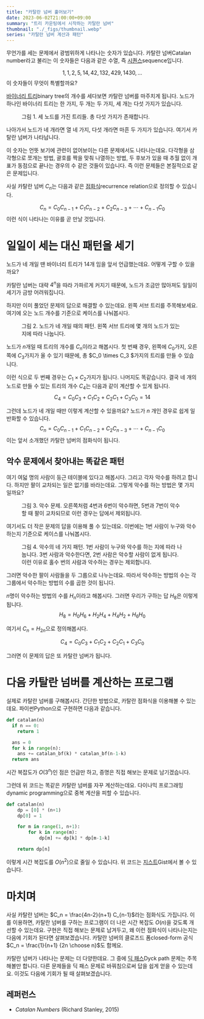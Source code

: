 ```yaml
---
title: "카탈란 넘버 훑어보기"
date: 2023-06-02T21:00:00+09:00
summary: "트리 카운팅에서 시작하는 카탈란 넘버"
thumbnail: "./_figs/thumbnail.webp"
series: "카탈란 넘버 계산과 패턴"
---
```




무언가를 세는 문제에서 광범위하게 나타나는 숫자가 있습니다.
카탈란 넘버<L>Catalan number</L>라고 불리는 이 숫자들은 다음과 같은 수열, 즉 [시퀀스][wp-seq]<L>sequence</L>입니다.

[wp-seq]: https://ko.wikipedia.org/wiki/%EC%88%98%EC%97%B4
$$
1, 1, 2, 5, 14, 42, 132, 429, 1430, \dots
$$
이 숫자들이 무엇이 특별할까요?

[바이너리 트리][wiki-bin-tree]<L>binary tree</L>의 개수를 세다보면 카탈란 넘버를 마주치게 됩니다.
노드가 하나인 바이너리 트리는 한 가지, 두 개는 두 가지, 세 개는 다섯 가지가 있습니다.

[wiki-bin-tree]: https://ko.wikipedia.org/wiki/%EC%9D%B4%EC%A7%84_%ED%8A%B8%EB%A6%AC

<Figure src={fig1} alt="Five kinds of binary trees with three nodes">
  <FigureCaption slot="caption">그림 1. 세 노드를 가진 트리들. 총 다섯 가지가 존재합니다.</FigureCaption>
</Figure>

나아가서 노드가 네 개라면 열 네 가지, 다섯 개라면 마흔 두 가지가 있습니다.
여기서 카탈란 넘버가 나타납니다.

이 숫자는 언뜻 보기에 관련이 없어보이는 다른 문제에서도 나타나는데요.
다각형을 삼각형으로 쪼개는 방법, 괄호를 짝을 맞춰 나열하는 방법, 두 후보가 있을 때 추월 없이 개표가 동점으로 끝나는 경우의 수 같은 것들이 있습니다.
즉 이런 문제들은 본질적으로 같은 문제입니다.

사실 카탈란 넘버 $C_n$는 다음과 같은 [점화식][wiki-recur-rel]<L>recurrence relation</L>으로 정의할 수 있습니다.

[wiki-recur-rel]: https://ko.wikipedia.org/wiki/%EC%A0%90%ED%99%94%EC%8B%9D
$$
C_n = C_0 C_{n-1} + C_1 C_{n-2} + C_2 C_{n-3} + \cdots + C_{n-1} C_0
$$
이런 식이 나타나는 이유를 곧 만날 것입니다.


# 일일이 세는 대신 패턴을 세기

노드가 네 개일 땐 바이너리 트리가 14개 임을 앞서 언급했는데요.
어떻게 구할 수 있을까요?

카탈란 넘버는 대략 $4^n$을 따라 가파르게 커지기 때문에, 노드가 조금만 많아져도 일일이 세기가 금방 어려워집니다.

하지만 이미 풀었던 문제의 답으로 해결할 수 있는데요.
왼쪽 서브 트리를 주목해보세요.
여기에 오는 노드 개수를 기준으로 케이스를 나눠봅시다.

<Figure src={fig2} alt="Four cases of binary tress with four nodes">
  <FigureCaption slot="caption">그림 2. 노드가 네 개일 때의 패턴. 왼쪽 서브 트리에 몇 개의 노드가 있는 지에 따라 나눕니다.</FigureCaption>
</Figure>

노드가 $n$개일 때 트리의 개수를 $C_n$이라고 해봅시다.
첫 번째 경우, 왼쪽에 $C_0$가지, 오른쪽에 $C_3$가지가 올 수 있기 때문에, 총 $C_0 \times C_3 $가지의 트리를 만들 수 있습니다.

이런 식으로 두 번째 경우는 $C_1 \times C_2$가지가 됩니다.
나머지도 똑같습니다.
결국 네 개의 노드로 만들 수 있는 트리의 개수 $C_4$는 다음과 같이 계산할 수 있게 됩니다.
$$
C_4 = C_0 C_3 + C_1 C_2 + C_2 C_1 + C_3 C_0 = 14
$$

그런데 노드가 네 개일 때만 이렇게 계산할 수 있을까요?
노드가 $n$ 개인 경우로 쉽게 일반화할 수 있습니다.
$$
C_n = C_0 C_{n-1} + C_1 C_{n-2} + C_2 C_{n-3} + \cdots + C_{n-1} C_0
$$
이는 앞서 소개했던 카탈란 넘버의 점화식이 됩니다.


## 악수 문제에서 찾아내는 똑같은 패턴

여기 여덟 명의 사람이 둥근 테이블에 있다고 해봅시다.
그리고 각자 악수를 하려고 합니다.
하지만 팔이 교차되는 일은 없기를 바라는데요.
그렇게 악수를 하는 방법은 몇 가지일까요?

<Figure src={fig3} alt="Successful and failed case of handshaking">
  <FigureCaption slot="caption">그림 3. 악수 문제. 오른쪽처럼 4번과 6번이 악수하면, 5번과 7번이 악수할 때 팔이 교차되므로 이런 경우는 답에서 제외됩니다.</FigureCaption>
</Figure>

여기서도 더 작은 문제의 답을 이용해 풀 수 있는데요.
이번에는 1번 사람이 누구와 악수하는지 기준으로 케이스를 나눠봅시다.

<Figure src={fig4} alt="Handshaking diagram">
  <FigureCaption slot="caption">그림 4. 악수의 네 가지 패턴. 1번 사람이 누구와 악수를 하는 지에 따라 나눕니다. 3번 사람과 악수한다면, 2번 사람은 악수할 사람이 없게 됩니다. 이런 이유로 홀수 번의 사람과 악수하는 경우는 제외합니다.</FigureCaption>
</Figure>

그러면 악수한 팔이 사람들을 두 그룹으로 나누는데요.
따라서 악수하는 방법의 수는 각 그룹에서 악수하는 방법의 수를 곱한 것이 됩니다.

$n$명이 악수하는 방법의 수를 $H_n$이라고 해봅시다.
그러면 우리가 구하는 답 $H_8$은 이렇게 됩니다.
$$
H_8 = H_0 H_6 + H_2 H_4 + H_4 H_2 + H_6 H_0
$$

여기서 $C_n = H_{2n}$으로 정의해봅시다.

$$
C_4 = C_0 C_3 + C_1 C_2 + C_2 C_1 + C_3 C_0
$$

그러면 이 문제의 답은 또 카탈란 넘버가 됩니다.



# 다음 카탈란 넘버를 계산하는 프로그램

실제로 카탈란 넘버를 구해봅시다.
간단한 방법으로, 카탈란 점화식을 이용해볼 수 있는데요.
파이썬<L>Python</L>으로 구현하면 다음과 같습니다.

```python
def catalan(n)
  if n == 0:
    return 1

  ans = 0
  for k in range(n):
    ans += catalan_bf(k) * catalan_bf(n-1-k)
  return ans
```
시간 복잡도가 $O(3^n)$인 점은 언급만 하고, 증명은 직접 해보는 문제로 남기겠습니다.

그런데 위 코드는 똑같은 카탈란 넘버를 자꾸 계산하는데요.
다이나믹 프로그래밍<L>dynamic programming</L>으로 중복 계산을 피할 수 있습니다.

```python
def catalan(n)
    dp = [0] * (n+1)
    dp[0] = 1

    for m in range(1, n+1):
        for k in range(m):
            dp[m] += dp[k] * dp[m-1-k]

    return dp[n]
```
이렇게 시간 복잡도를 $O(n^2)$으로 줄일 수 있습니다.
위 코드는 [지스트][gist]<L>Gist</L>에서 볼 수 있습니다.

[gist]: https://gist.github.com/wcho21/1ada520f7564620ee0f73527ff0bb3a4


# 마치며

사실 카탈란 넘버는 $C_n = \frac{4n-2}{n+1} C_{n-1}$라는 점화식도 가집니다.
이를 이용하면, 카탈란 넘버를 구하는 프로그램이 더 나은 시간 복잡도 $O(n)$을 갖도록 개선할 수 있는데요.
구현은 직접 해보는 문제로 남겨두고, 왜 이런 점화식이 나타나는지는 다음에 기회가 된다면 살펴보겠습니다.
카탈란 넘버의 클로즈드 폼<L>closed-form</L> 공식 $C_n = \frac{1}{n+1} {2n \choose n}$도 함께요.

카탈란 넘버가 나타나는 문제는 더 다양한데요.
그 중에 [딕 패스][wolfram-dyck-path]<L>Dyck path</L> 문제는 주목해볼만 합니다.
다른 문제들을 딕 패스 문제로 바꿔침으로써 답을 쉽게 얻을 수 있는데요.
이것도 다음에 기회가 될 때 살펴보겠습니다.

[wolfram-dyck-path]: https://mathworld.wolfram.com/DyckPath.html

## 레퍼런스

- *Catalan Numbers* (Richard Stanley, 2015)
